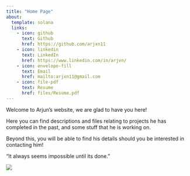 ```yaml
---
title: "Home Page"
about:
  template: solana
  links:
    - icon: github
      text: Github
      href: https://github.com/arjxn11
    - icon: linkedin
      text: LinkedIn
      href: https://www.linkedin.com/in/arjvn/
    - icon: envelope-fill
      text: Email
      href: mailto:arjxn11@gmail.com
    - icon: file-pdf
      text: Resume
      href: files/Resume.pdf
---
```


Welcome to Arjun's website, we are glad to have you here!

Here you can find descriptions and files relating to projects he has completed in the past, and some stuff that he is working on.

Beyond this, you will be able to find his details should you be interested in contacting him!

"It always seems impossible until its done."

![](images/clipboard-999185278.png)
